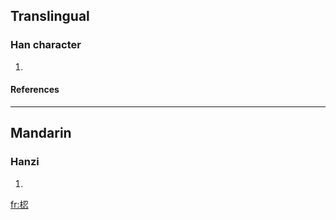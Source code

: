 ==Translingual==
===Han character===
{{Han char|rn=75|rad=木|as=07|sn=11|four=|canj=木尸戈心 (DSIP)}}
# {{defn|Han|sort=木07}}
====References====
{{Han ref|kx=0529.020|dkj=14847|hdz=21222.040|uh=6895|ud=26773}}

----
==Mandarin==
===Hanzi===
{{cmn-hanzi|pin=[[rèn]] ([[ren4]])|wg=jen<sup>4</sup>}}
# {{defn|Mandarin}}

[[fr:梕]]